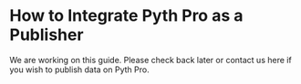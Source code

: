 # How to Integrate Pyth Pro as a Publisher

We are working on this guide. Please check back later or contact us here if you wish to publish data on Pyth Pro.
